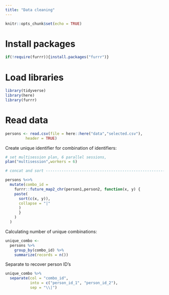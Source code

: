 ```yaml
---
title: "Data cleaning"
---
```


```r
knitr::opts_chunk$set(echo = TRUE)
```

# Install packages

```r
if(!require(furrr)){install.packages("furrr")}
```

# Load libraries

```r
library(tidyverse)
library(here)
library(furrr)
```
# Read data

```r
persons <- read.csv(file = here::here("data","selected.csv"),
         header = TRUE)
```

Create unique identifier for combination of identifiers:

```r
# set multisession plan, 6 parallel sessions,
plan("multisession",workers = 6)

# concat and sort ---------------------------------------------------------

persons %<>%
  mutate(combo_id = 
    furrr::future_map2_chr(person1,person2, function(x, y) {
    paste(
      sort(c(x, y)),
      collapse = "|"
      )
      }
    )
  )
```

Calculating number of unique combinations:

```r
unique_combo <- 
  persons %>% 
    group_by(combo_id) %>% 
    summarize(records = n())
```

Separate to recover person ID's

```r
unique_combo %>% 
  separate(col = "combo_id", 
           into = c("person_id_1", "person_id_2"),
           sep = "\\|")
```


